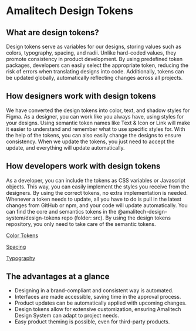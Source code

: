 
<Meta title="Design Tokens/Index" />


# Amalitech Design Tokens

## What are design tokens?

Design tokens serve as variables for our designs, storing values such as colors, typography, spacing, and radii. Unlike hard-coded values, they promote consistency in product development. By using predefined token packages, developers can easily select the appropriate token, reducing the risk of errors when translating designs into code. Additionally, tokens can be updated globally, automatically reflecting changes across all projects.

## How designers work with design tokens

We have converted the design tokens into color, text, and shadow styles for Figma. As a designer, you can work like you always have, using styles for your designs. Using semantic token names like Text & Icon or Link will make it easier to understand and remember what to use specific styles for. With the help of the tokens, you can also easily change the designs to ensure consistency. When we update the tokens, you just need to accept the update, and everything will update automatically.

## How developers work with design tokens

As a developer, you can include the tokens as CSS variables or Javascript objects. This way, you can easily implement the styles you receive from the designers. By using the correct tokens, no extra implementation is needed. Whenever a token needs to update, all you have to do is pull in the latest changes from GitHub or npm, and your code will update automatically. You can find the core and semantics tokens in the @amalitech-design-system/design-tokens repo (folder: src). By using the design tokens repository, you only need to take care of the semantic tokens.

[Color Tokens](.?path=/docs/design-tokens-colors--documentation)

[Spacing](./?path=/docs/design-tokens-spacing--documentation/)

[Typography](./?path=/docs/design-tokens-typography--documentation/)

## The advantages at a glance

- Designing in a brand-compliant and consistent way is automated.
- Interfaces are made accessible, saving time in the approval process.
- Product updates can be automatically applied with upcoming changes.
- Design tokens allow for extensive customization, ensuring Amalitech Design System can adapt to project needs.
- Easy product theming is possible, even for third-party products.
